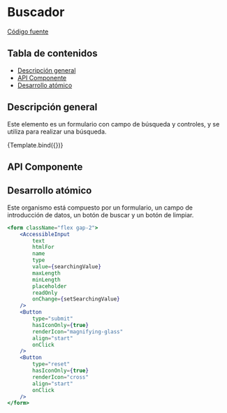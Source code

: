 
<Meta title="Organisms/Searcher" component={Searcher} />


# Buscador

[Código fuente](https://github.com/SGDavid2719/DesignSystem/tree/master/src/stories/organisms/Searcher)

## Tabla de contenidos

-   [Descripción general](#descripción-general)
-   [API Componente](#api-componente)
-   [Desarrollo atómico](#desarrollo-atómico)

## Descripción general

Este elemento es un formulario con campo de búsqueda y controles, y se utiliza para realizar una búsqueda.

<Canvas>
    <Story
        name="Default"
        args={{
            name: "Searcher",
            htmlFor: "Searcher",
            text: "Searcher",
        }}
    >
        {Template.bind({})}
    </Story>
</Canvas>

## API Componente

<Props of={Searcher} />

## Desarrollo atómico

Este organismo está compuesto por un formulario, un campo de introducción de datos, un botón de buscar y un botón de limpiar.

```jsx
<form className="flex gap-2">
    <AccessibleInput
        text
        htmlFor
        name
        type
        value={searchingValue}
        maxLength
        minLength
        placeholder
        readOnly
        onChange={setSearchingValue}
    />
    <Button
        type="submit"
        hasIconOnly={true}
        renderIcon="magnifying-glass"
        align="start"
        onClick
    />
    <Button
        type="reset"
        hasIconOnly={true}
        renderIcon="cross"
        align="start"
        onClick
    />
</form>
```
